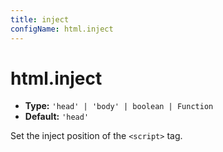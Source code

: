 ```yaml
---
title: inject
configName: html.inject
---
```


# html.inject

- **Type:** `'head' | 'body' | boolean | Function`
- **Default:** `'head'`

Set the inject position of the `<script>` tag.


<RsbuildConfig />
